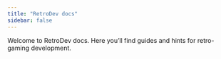 ```yaml
---
title: "RetroDev docs"
sidebar: false
---
```


Welcome to RetroDev docs. Here you'll find guides and hints for retro-gaming development.

